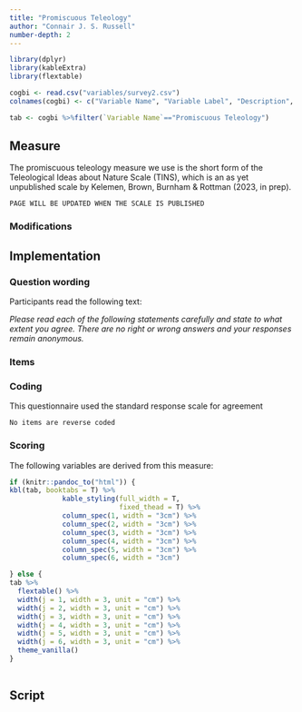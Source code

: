 ```yaml
---
title: "Promiscuous Teleology"
author: "Connair J. S. Russell"
number-depth: 2
---
```


```r

library(dplyr)
library(kableExtra)
library(flextable)

cogbi <- read.csv("variables/survey2.csv")
colnames(cogbi) <- c("Variable Name", "Variable Label", "Description", "Variable Type", "Source (Section)", "Definition")

tab <- cogbi %>%filter(`Variable Name`=="Promiscuous Teleology")

```

## Measure

The promiscuous teleology measure we use is the short form of the Teleological Ideas about Nature Scale (TINS), which is an as yet unpublished scale by Kelemen, Brown, Burnham & Rottman (2023, in prep).

`PAGE WILL BE UPDATED WHEN THE SCALE IS PUBLISHED`


### Modifications {.unnumbered}

## Implementation

### Question wording {.unnumbered}

Participants read the following text:

*Please read each of the following statements carefully and state to what extent you agree. There are no right or wrong answers and your responses remain anonymous.*

### Items {.unnumbered}


### Coding {.unnumbered}

This questionnaire used the standard response scale for agreement

`No items are reverse coded`

### Scoring

The following variables are derived from this measure:

```r
if (knitr::pandoc_to("html")) {
kbl(tab, booktabs = T) %>%
             kable_styling(full_width = T,
                           fixed_thead = T) %>%
             column_spec(1, width = "3cm") %>%
             column_spec(2, width = "3cm") %>%
             column_spec(3, width = "3cm") %>%
             column_spec(4, width = "3cm") %>%
             column_spec(5, width = "3cm") %>%
             column_spec(6, width = "3cm") 

} else {
tab %>%
  flextable() %>%
  width(j = 1, width = 3, unit = "cm") %>%
  width(j = 2, width = 3, unit = "cm") %>%
  width(j = 3, width = 3, unit = "cm") %>%
  width(j = 4, width = 3, unit = "cm") %>%
  width(j = 5, width = 3, unit = "cm") %>%
  width(j = 6, width = 3, unit = "cm") %>%
  theme_vanilla()
}
   
```

## Script


```r


```

